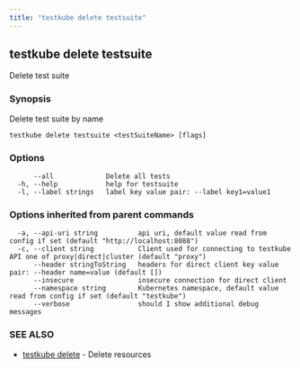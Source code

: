 ```yaml
---
title: "testkube delete testsuite"
---
```



<LegacyWarning />

## testkube delete testsuite

Delete test suite

### Synopsis

Delete test suite by name

```
testkube delete testsuite <testSuiteName> [flags]
```

### Options

```
      --all             Delete all tests
  -h, --help            help for testsuite
  -l, --label strings   label key value pair: --label key1=value1
```

### Options inherited from parent commands

```
  -a, --api-uri string          api uri, default value read from config if set (default "http://localhost:8088")
  -c, --client string           Client used for connecting to testkube API one of proxy|direct|cluster (default "proxy")
      --header stringToString   headers for direct client key value pair: --header name=value (default [])
      --insecure                insecure connection for direct client
      --namespace string        Kubernetes namespace, default value read from config if set (default "testkube")
      --verbose                 should I show additional debug messages
```

### SEE ALSO

* [testkube delete](testkube-delete.mdx)	 - Delete resources

